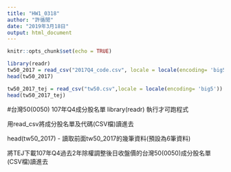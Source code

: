 ```yaml
---
title: "HW1_0318"
author: "許循閒"
date: "2019年3月18日"
output: html_document
---
```


```r
knitr::opts_chunk$set(echo = TRUE)
```

```r
library(readr)
tw50_2017 = read_csv("2017Q4_code.csv", locale = locale(encoding= 'big5'))
head(tw50_2017)

tw50_2017_tej = read_csv("tw50.csv",locale = locale(encoding= 'big5'))
head(tw50_2017_tej)
```
#台灣50(0050) 107年Q4成分股名單
library(readr) 執行才可跑程式

用read_csv將成分股名單及代碼(CSV檔)讀進去

head(tw50_2017) - 讀取前面tw50_2017的幾筆資料(預設為6筆資料)

將TEJ下載107年Q4過去2年除權調整後日收盤價的台灣50(0050)成分股名單(CSV檔)讀進去





